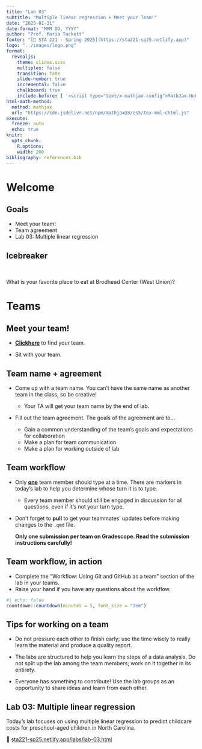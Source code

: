 ```yaml
---
title: "Lab 03"
subtitle: "Multiple linear regression + Meet your Team!"
date: "2025-01-31"
date-format: "MMM DD, YYYY"
author: "Prof. Maria Tackett"
footer: "[🔗 STA 221 - Spring 2025](https://sta221-sp25.netlify.app)"
logo: "../images/logo.png"
format: 
  revealjs: 
    theme: slides.scss
    multiplex: false
    transition: fade
    slide-number: true
    incremental: false 
    chalkboard: true
    include-before: [ '<script type="text/x-mathjax-config">MathJax.Hub.Config({tex2jax: {enableAssistiveMml: false}});</script>']
html-math-method:
  method: mathjax
  url: "https://cdn.jsdelivr.net/npm/mathjax@3/es5/tex-mml-chtml.js"
execute:
  freeze: auto
  echo: true
knitr:
  opts_chunk: 
    R.options:      
    width: 200
bibliography: references.bib
---
```


# Welcome

## Goals

-   Meet your team!
-   Team agreement
-   Lab 03: Multiple linear regression

## Icebreaker

<br>

::: question
What is your favorite place to eat at Brodhead Center (West Union)?
:::

# Teams

## Meet your team!

-   [**Clickhere**](https://prodduke-my.sharepoint.com/:x:/g/personal/mt324_duke_edu/EWmBSHOfYhJLlxYJKEDFpT8BZNmQsC41rm4hA6uaOqrA1w?e=sUNxBJ) to find your team.

-   Sit with your team.

## Team name + agreement

-   Come up with a team name. You can't have the same name as another team in the class, so be creative!

    -   Your TA will get your team name by the end of lab.

-   Fill out the team agreement. The goals of the agreement are to...

    -   Gain a common understanding of the team's goals and expectations for collaboration
    -   Make a plan for team communication
    -   Make a plan for working outside of lab

## Team workflow

-   Only <u>**one**</u> team member should type at a time. There are markers in today's lab to help you determine whose turn it is to type.

    -   Every team member should still be engaged in discussion for all questions, even if it's not your turn type.

-   Don't forget to **pull** to get your teammates' updates before making changes to the `.qmd` file.

    ::: callout-important
    **Only one submission per team on Gradescope. Read the submission instructions carefully!**
    :::

## Team workflow, in action

-   Complete the "Workflow: Using Git and GitHub as a team" section of the lab in your teams.
-   Raise your hand if you have any questions about the workflow.

```r
#| echo: false
countdown::countdown(minutes = 5, font_size = "2em")
```

## Tips for working on a team

-   Do not pressure each other to finish early; use the time wisely to really learn the material and produce a quality report.

-   The labs are structured to help you learn the steps of a data analysis. Do not split up the lab among the team members; work on it together in its entirety.

-   Everyone has something to contribute! Use the lab groups as an opportunity to share ideas and learn from each other.

## Lab 03: Multiple linear regression

Today’s lab focuses on using multiple linear regression to predict childcare costs for preschool-aged children in North Carolina.

🔗 [sta221-sp25.netlify.app/labs/lab-03.html](../labs/lab-03.html)
